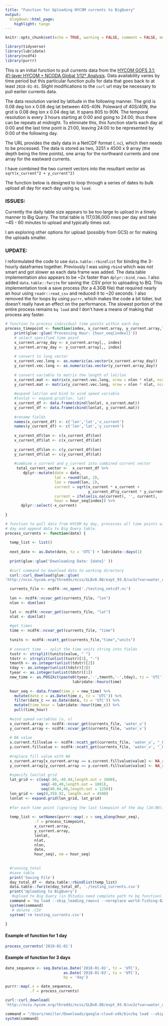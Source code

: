 ```yaml
---
title: "Function for Uploading HYCOM currents to BigQuery"
output:
  blogdown::html_page:
    highlight: tango
---
```


```r
knitr::opts_chunk$set(echo = TRUE, warning = FALSE, comment = FALSE, message = FALSE)
```


```r
library(tidyverse)
library(lubridate)
library(ncdf4)
library(purrr)
```

This is an initial function to pull currents data from the [HYCOM GOFS 3.1: 41-layer HYCOM + NCODA Global 1/12° Analysis](https://www.hycom.org/data/glbv0pt08/expt-93pt0). Data availability varies
by time period but this particular function pulls for data that goes back to at least `2018-01-01`.
Slight modifications to the `curl` url may be necessary to pull earlier currents data.  

The data resolution varied by latitude in the following manner. The grid is 0.08 deg lon x 0.08 deg lat 
between 40S-40N. Poleward of 40S/40N, the grid is 0.08 deg lon x 0.04 deg lat. It spans 80S to 90N.
The temporal resolution is every 3 hours starting at 0:00 and going to 24:00, thus
there can be repeats at midnight. To eliminate this, this function starts each day at 0:00 and the last 
time point is 21:00, leaving 24:00 to be represented by 0:00 of the following day.  

The URL provides the daily data in a NetCDF format (`.nc`), which then needs to be processed.
The data is stored as two, 3251 x 4500 x 9 array (the depth being the time points),
one array for the northward currents and one array for the eastward currents.

I have combined the two current vectors into the resultant vector as
`sqrt(x_current^2 + y_current^2)`

The function below is designed to loop through a series of dates to bulk upload all day for each day
using `bq load`. 

### ISSUES:

Currently the daily table size appears to be too large to upload in a timely manner 
to Big Query. The total table is 117,036,000 rows per day and take ~45 - 60 minutes
to upload and typically times out.   

I am exploring other options for upload (possibly from GCS) or for making the uploads
smaller.

### UPDATE:

I reformulated the code to use `data.table::rbindlist` for binding the 3-hourly dataframes together. Previously I was 
using `rbind` which was not smart and got slower as each data frame was added. The data.table implementation
also appears to be ~2x faster than `dplyr::bind_rows`. I also added `data.table::fwrite` for
saving the .CSV prior to uploading to BQ. This implementation took a save process (for a 4.3GB file) that required
nearly an hour using `readr::read_csv` and reduced it to ~20 seconds. I also removed the for loops by using `purrr`, 
which makes the code a bit tidier, but doesn't really have an effect on the performance. The slowest portion of the entire
process remains `bq load` and I don't have a means of making that process any faster.  



```r
# function to process individual time points within each day
process_timepoint <- function(index, x_current.array, y_current.array,lonlat, nlat, nlon, date, hour_seq) {
    print(glue::glue('Processing Hour: {hour_seq[index]}'))
    # select specified time point
    x_current.array_day <- x_current.array[,, index]
    y_current.array_day <- y_current.array[,, index]
    
    # convert to long vector
    x_current.vec.long <- as.numeric(as.vector(x_current.array_day))
    y_current.vec.long <- as.numeric(as.vector(y_current.array_day))
    
    # convert variable to matrix the length of lat/lon
    x_current.mat <- matrix(x_current.vec.long, nrow = nlon * nlat, ncol = 1)
    y_current.mat <- matrix(y_current.vec.long, nrow = nlon * nlat, ncol = 1)
    
    #expand lat/lon and bind to wind speed variable
    #lonlat <- expand.grid(lon, lat)
    x_current_df <- data.frame(cbind(lonlat, x_current.mat))
    y_current_df <- data.frame(cbind(lonlat, y_current.mat))
    
    #rename fields
    names(x_current_df) <- c('lon','lat','x_current')
    names(y_current_df) <- c('lon','lat','y_current')
    
    x_current_df$lon <- c(x_current_df$lon)
    x_current_df$lat <- c(x_current_df$lat)
    
    y_current_df$lon <- c(y_current_df$lon)
    y_current_df$lat <- c(y_current_df$lat)
    
    #combine x_current and y_current into combined current vector
     total_current_vector <-  x_current_df %>%
        dplyr::mutate(date = date,
                      lat = round(lat, 2),
                      lon = round(lon, 2),
                      current = sqrt(x_current * x_current +
                                     y_current_df$y_current * y_current_df$y_current),
                      current = ifelse(is.na(current), '', current),
                      hour = hour_seq[index]) %>%
       dplyr::select(-x_current)
  
}
```





```r
# function to pull data from HYCOM by day, processes all time points within a
# day and append data to Big Query table.
process_currents <- function(date) {
  
  temp_list <- list()
  
  next_date <- as.Date(date, tz = 'UTC') + lubridate::days(1)
  
  print(glue::glue('Downloading Date: {date}' ))
  
  #curl command to download data to working directory
  curl::curl_download(glue::glue(
'http://ncss.hycom.org/thredds/ncss/GLBv0.08/expt_93.0/uv3z?var=water_u&var=water_v&north=90.0000&west=0.0000&east=359.9200&south=-80.0000&disableLLSubset=on&disableProjSubset=on&horizStride=1&time_start={date}T00%3A00%3A00Z&time_end={next_date}T00%3A00%3A00Z&timeStride=1&vertCoord=0.0&addLatLon=true&accept=netcdf'),'testing_netcdf.nc')

  currents_file <- ncdf4::nc_open('./testing_netcdf.nc')
  
  lon <- ncdf4::ncvar_get(currents_file, "lon")
  nlon <- dim(lon)

  lat <- ncdf4::ncvar_get(currents_file, "lat")
  nlat <- dim(lat)
  
  #get times
  time <- ncdf4::ncvar_get(currents_file, "time")
  
  tunits <- ncdf4::ncatt_get(currents_file,"time","units")
  
  # convert time -- split the time units string into fields
  tustr <- strsplit(tunits$value, " ")
  tdstr <- strsplit(unlist(tustr)[3], "-")
  tmonth <- as.integer(unlist(tdstr)[2])
  tday <- as.integer(unlist(tdstr)[3])
  tyear <- as.integer(unlist(tdstr)[1])
  new_time <- as.POSIXct(paste0(tyear,'-',tmonth,'-',tday), tz = 'UTC') + 
                              lubridate::hours(time)
  
  hour_seq <- data.frame(time_c = new_time) %>%
    mutate(date_c = as.Date(time_c, tz = 'UTC')) %>%
    filter(date_c == as.Date(date, tz = 'UTC')) %>%
    mutate(time_hour = lubridate::hour(time_c)) %>%
    pull(time_hour)
  
  #wind speed variables (u, v)
  x_current.array <- ncdf4::ncvar_get(currents_file, 'water_u')
  y_current.array <- ncdf4::ncvar_get(currents_file, 'water_v')
  
  # NA value
  x.current.fillvalue <- ncdf4::ncatt_get(currents_file, 'water_u', "_FillValue")
  y.current.fillvalue <- ncdf4::ncatt_get(currents_file, 'water_v', "_FillValue")
  
  #replace fill value with NA
  x_current.array[x_current.array == x.current.fillvalue$value] <- NA_real_
  y_current.array[y_current.array == y.current.fillvalue$value] <- NA_real_
  
  #specify lon/lat grid
  lat_grid <- c(seq(-80,-40.04,length.out = 1000), 
                seq(-40,40,length.out = 1001), 
                seq(40.04,90,length.out = 1250))
  lon_grid <- seq(0,359.92, length.out = 4500)
  lonlat <- expand.grid(lon_grid, lat_grid)
  
  #for each time point (ignoring the last timepoint of the day (24:00))
 
  temp_list <- setNames(purrr::map(.x = seq_along(hour_seq), 
             .f = process_timepoint,
             x_current.array, 
             y_current.array,
             lonlat,
             nlat,
             nlon,
             date,
             hour_seq), nm = hour_seq)
  
  
  #running_total
  #save table
  print('Saving File')
  day_total_df <- data.table::rbindlist(temp_list)
  data.table::fwrite(day_total_df, './testing_currents.csv')
  print('Uploading to BigQuery')
   #upload to Big Query (in RStudio need complete path to bq function)
  command = 'bq load --skip_leading_rows=1 --noreplace world-fishing-827:scratch_nate.testing_currents testing_currents.csv lon:float,lat:float,date:date,current:float,hour:integer'
  system(command)
   # delete .CSV 
  system('rm testing_currents.csv')
      
}
```

#### Example of function for 1 day
```r
process_currents('2019-01-01')
```


#### Example of function for 3 days
```r
date_sequence <- seq.Date(as.Date('2018-01-01', tz = 'UTC'),
                          as.Date('2018-01-03', tz = 'UTC'), 
                          by = 'day')

purrr::map(.x = date_sequence,
           .f = process_currents)

```








```r
curl::curl_download(
'http://ncss.hycom.org/thredds/ncss/GLBv0.08/expt_93.0/uv3z?var=water_u&var=water_v&north=90.0000&west=0.0000&east=359.9200&south=-80.0000&disableLLSubset=on&disableProjSubset=on&horizStride=1&time_start=2019-01-01T00%3A00%3A00Z&time_end=2019-01-02T00%3A00%3A00Z&timeStride=1&vertCoord=0.0&addLatLon=true&accept=netcdf','testing_netcdf.nc')
```


```r
command = "/Users/nmiller/Downloads/google-cloud-sdk/bin/bq load --skip_leading_rows=1 --replace=True world-fishing-827:scratch_nate.testing_r iris.csv Sepal_Length:float,Sepal_Width:float,Petal_Length:float,Petal_Width:float,Species:string"
system(command)
```

